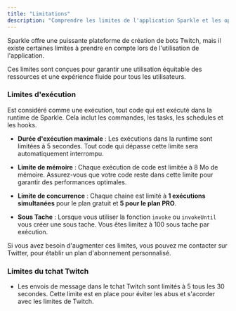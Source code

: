 ```yaml
---
title: "Limitations"
description: "Comprendre les limites de l'application Sparkle et les options de plan d'abonnement"
---
```


Sparkle offre une puissante plateforme de création de bots Twitch, mais il existe certaines limites à prendre en compte lors de l'utilisation de l'application.

Ces limites sont conçues pour garantir une utilisation équitable des ressources et une expérience fluide pour tous les utilisateurs.

### Limites d'exécution

Est considéré comme une exécution, tout code qui est exécuté dans la runtime de Sparkle. Cela inclut les commandes, les tasks, les schedules et les hooks.

- **Durée d'exécution maximale** : Les exécutions dans la runtime sont limitées à 5 secondes. Tout code qui dépasse cette limite sera automatiquement interrompu.

- **Limite de mémoire** : Chaque exécution de code est limitée à 8 Mo de mémoire. Assurez-vous que votre code reste dans cette limite pour garantir des performances optimales.

- **Limite de concurrence** : Chaque chaine est limité à **1 exécutions simultanées** pour le plan gratuit et **5 pour le plan PRO**.

- **Sous Tache** : Lorsque vous utiliser la fonction `invoke` ou `invokeUntil` vous créer une sous tache. Vous êtes limitez à 100 sous tache par exécution.

<Info>
  Si vous avez besoin d'augmenter ces limites, vous pouvez me contacter sur
  Twitter, pour établir un plan d'abonnement personnalisé.
</Info>

### Limites du tchat Twitch

- Les envois de message dans le tchat Twitch sont limités à 5 tous les 30 secondes. Cette limite est en place pour éviter les abus et s'acorder avec les limites de Twitch.
